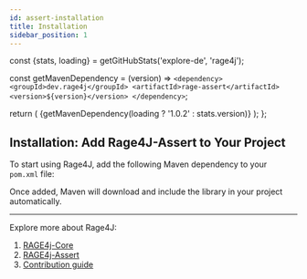 ```yaml
---
id: assert-installation
title: Installation
sidebar_position: 1
---
```



  const {stats, loading} = getGitHubStats('explore-de', 'rage4j');

  const getMavenDependency = (version) => `<dependency>
    <groupId>dev.rage4j</groupId>
    <artifactId>rage-assert</artifactId>
    <version>${version}</version>
</dependency>`;

  return (
    <CodeBlock language="xml">
      {getMavenDependency(loading ? '1.0.2' : stats.version)}
    </CodeBlock>
  );
};

## Installation: Add Rage4J-Assert to Your Project

To start using Rage4J, add the following Maven dependency to your `pom.xml` file:

<FetchedDependency />

Once added, Maven will download and include the library in your project automatically.

---

Explore more about Rage4J:

1. [RAGE4j-Core](/docs/category/rage4j-core)
3. [RAGE4j-Assert](/docs/category/rage4j-assert)
4. [Contribution guide](/docs/contribution)
